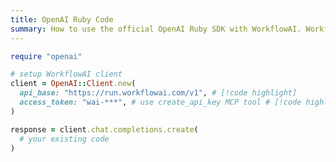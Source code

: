 ```yaml
---
title: OpenAI Ruby Code
summary: How to use the official OpenAI Ruby SDK with WorkflowAI. WorkflowAI exposes a compatible OpenAI API endpoint. The only changes you need to make are updating the `api_base` and `access_token`.
---
```


```ruby
require "openai"

# setup WorkflowAI client
client = OpenAI::Client.new(
  api_base: "https://run.workflowai.com/v1", # [!code highlight]
  access_token: "wai-***", # use create_api_key MCP tool # [!code highlight]
)

response = client.chat.completions.create(
  # your existing code
)
``` 
